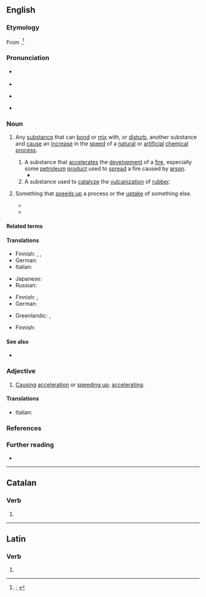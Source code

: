 {{also|accélérant}}
==English==
{{was wotd|2021|January|12}}

===Etymology===
{{root|en|ine-pro|*kel-}}
From {{suffix|en|accelerate|ant|pos2={{glossary|suffix}} forming {{glossary|agent noun}}s from {{glossary|verb}}s, or forming {{glossary|adjective}}s with senses of being prone or tending to do the actions of {{glossary|verb}}s}}.<ref>{{R:OED Online|pos=n.'' and ''adj|id=240206|date=December 2011|nodot=1}}; {{R:Lexico|pos=n.'' and ''adj}}</ref>

===Pronunciation===
* {{a|RP}} {{IPA|en|/əkˈsɛləɹ(ə)nt/|/æk-/}}
* {{audio|en|LL-Q1860 (eng)-I learned some phrases-accelerant.wav|Audio (RP)}}
* {{a|GA}} {{IPA|en|/əkˈsɛlərənt/|/æk-/}}
* {{hyphenation|en|ac|cel|er|ant}}

===Noun===
{{en-noun}}

# {{lb|en|chemistry}} Any [[substance]] that can [[bond#Verb|bond]] or [[mix#Verb|mix]] with, or [[disturb]], another substance and [[cause#Verb|cause]] an [[increase#Noun|increase]] in the [[speed#Noun|speed]] of a [[natural#Adjective|natural]] or [[artificial]] [[chemical#Adjective|chemical]] [[process#Noun|process]].
## A substance that [[accelerate]]s the [[development]] of a [[fire#Noun|fire]], especially some [[petroleum]] [[product]] used to [[spread]] a fire caused by [[arson]].
##* {{quote-journal|en|author=William Glaberson|title=Accelerant Was on Girls’ Beds, Witness Tells a Connecticut Jury|work=The New York Times|date=2010-09-25|url=https://www.nytimes.com/2010/09/25/nyregion/25cheshire.html|issn=0362-4331|passage='''Accelerant''' was poured across the beds where the two daughters of a family in Cheshire, Conn., had been tied before a fire during a home invasion in 2007, a fire investigator told jurors on Friday.}}
## A substance used to [[catalyze]] the [[vulcanization]] of [[rubber]].
# {{lb|en|figurative}} Something that [[speed up|speeds up]] a process or the [[uptake#Noun|uptake]] of something else.
#* {{quote-journal|en|author=Laura Hudson|title=Using YouTube as an Accelerant for Video Games|work=The New York Times|date=2017-08-16|url=https://www.nytimes.com/2017/08/16/technology/personaltech/using-youtube-as-an-accelerant-for-video-games.html|issn=0362-4331|passage=Hello Neighbor’s experience reflects the rise of video sites like YouTube as an '''accelerant''' for the video game business.}}
#* {{quote-journal|en|author={{w|Kitty Empire}} [pseudonym]|title={{w|The Streets}} review&nbsp;– the agony and ecstasy of a great everyman|editor={{w|Katharine Viner}}|newspaper={{w|The Guardian}}|archiveurl=https://web.archive.org/web/20190408062100/https://www.theguardian.com/music/2019/jan/26/the-streets-mike-skinner-review-o2-academy-leeds|archivedate=8 April 2019|location=London|publisher=[[w:Guardian Media Group|Guardian News & Media]]|date=26 January 2019|issn=0261-3077|oclc=229952407|passage=[[w:Mike Skinner (musician)|[Mike] Skinner]] can be credited with pouring lots of '''accelerant''' on pop in his time. In his absence, Caribbean-derived UK bass music became the de facto sound of British youth.}}

====Related terms====
{{col3|en|accelerate|[[accelerated]] {{qualifier|adjective}}|[[accelerating]] {{qualifier|adjective|noun}}|acceleration|accelerator|[[nonaccelerated]] {{qualifier|adjective}}|[[nonaccelerating]] {{qualifier|adjective}}|[[unaccelerate]] {{qualifier|rare}}|[[unaccelerated]] {{qualifier|adjective}}|[[unaccelerating]] {{qualifier|adjective}}}}

====Translations====
{{trans-top|substance that can bond or mix with, or disturb, another substance and cause an increase in the speed of a chemical process}}
* Finnish: {{t+|fi|kiihdyke}}, {{t|fi|kiihdyte}}, {{t+|fi|kiihdytin}}
* German: {{t+|de|Beschleuniger|m}}
* Italian: {{t+|it|accelerante|m}}
{{trans-mid}}
* Japanese: {{t|ja|促進剤|tr=そくしんざい, sokushinzai}}
* Russian: {{t+|ru|ускори́тель|m}}
{{trans-bottom}}

{{trans-top|substance that accelerates the development of a fire}}
* Finnish: {{t+|fi|kiihdytin}}, {{t+|fi|polttoaine}}
* German: {{t+|de|Brandbeschleuniger|m}}
{{trans-mid}}
* Greenlandic: {{t|kl|akoq ikummarissaat}}, {{t|kl|akoq sukkatsisaat}}
{{trans-bottom}}

{{trans-top|substance used to catalyze the vulcanization of rubber}}
* Finnish: {{t+|fi|kiihdytin}}
{{trans-mid}}
{{trans-bottom}}

{{trans-top|something that speeds up a process or the uptake of something else}}
{{trans-mid}}
{{trans-bottom}}

====See also====
* {{l|en|catalyst}}

===Adjective===
{{en-adj}}

# [[cause#Verb|Causing]] [[acceleration]] or [[speed up|speeding up]]; [[accelerating#Adjective|accelerating]].

====Translations====
{{trans-top|causing acceleration or speeding up}}
* Italian: {{t+|it|accelerante|m}}
{{trans-mid}}
{{trans-bottom}}

===References===
<references/>

===Further reading===
* {{pedia}}

----

==Catalan==

===Verb===
{{head|ca|verb form}}

# {{ca-verb form of|t=pres|m=ptc|accelerar}}

----

==Latin==

===Verb===
{{la-verb-form|accelerant}}

# {{inflection of|la|accelerō||3|p|pres|actv|indc}}